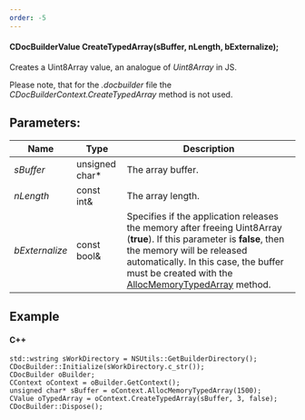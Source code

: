```yaml
---
order: -5
---
```

#### CDocBuilderValue CreateTypedArray(sBuffer, nLength, bExternalize);

Creates a Uint8Array value, an analogue of *Uint8Array* in JS.

Please note, that for the *.docbuilder* file the *CDocBuilderContext.CreateTypedArray* method is not used.

## Parameters:

| Name           | Type            | Description                                                                                                                                                                                                                                                                                                                    |
| -------------- | --------------- | ------------------------------------------------------------------------------------------------------------------------------------------------------------------------------------------------------------------------------------------------------------------------------------------------------------------------------ |
| *sBuffer*      | unsigned char\* | The array buffer.                                                                                                                                                                                                                                                                                                              |
| *nLength*      | const int&      | The array length.                                                                                                                                                                                                                                                                                                              |
| *bExternalize* | const bool&     | Specifies if the application releases the memory after freeing Uint8Array (**true**). If this parameter is **false**, then the memory will be released automatically. In this case, the buffer must be created with the [AllocMemoryTypedArray](/docbuilder/integrationapi/c/cdocbuildercontext/allocmemorytypedarray) method. |

## Example

#### C++

```
std::wstring sWorkDirectory = NSUtils::GetBuilderDirectory();
CDocBuilder::Initialize(sWorkDirectory.c_str());
CDocBuilder oBuilder;
CContext oContext = oBuilder.GetContext();
unsigned char* sBuffer = oContext.AllocMemoryTypedArray(1500);
CValue oTypedArray = oContext.CreateTypedArray(sBuffer, 3, false);
CDocBuilder::Dispose();
```
